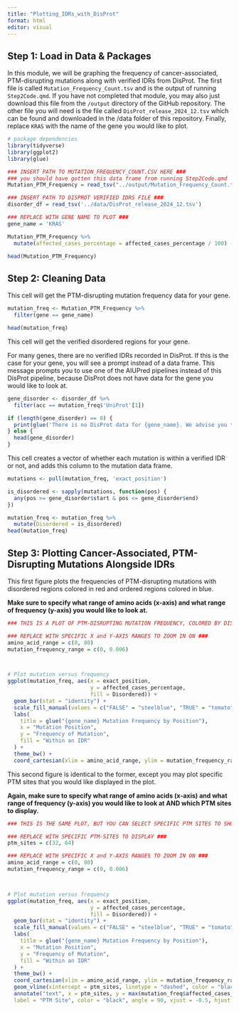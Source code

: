 ```yaml
---
title: "Plotting_IDRs_with_DisProt"
format: html
editor: visual
---
```


## Step 1: Load in Data & Packages

In this module, we will be graphing the frequency of cancer-associated, PTM-disrupting mutations along with verified IDRs from DisProt. The first file is called `Mutation_Frequency_Count.tsv` and is the output of running `Step2Code.qmd`. If you have not completed that module, you may also just download this file from the `/output` directory of the GitHub repository. The other file you will need is the file called `DisProt_release_2024_12.tsv` which can be found and downloaded in the /data folder of this repository. Finally, replace `KRAS` with the name of the gene you would like to plot.

```r
# package dependencies
library(tidyverse)
library(ggplot2)
library(glue)

### INSERT PATH TO MUTATION_FREQUENCY_COUNT.CSV HERE ###
### you should have gotten this data frame from running Step2Code.qmd  or from the /output directory ###
Mutation_PTM_Frequency = read_tsv("../output/Mutation_Frequency_Count.tsv")

### INSERT PATH TO DISPROT VERIFIED IDRS FILE ###
disorder_df = read_tsv('../data/DisProt_release_2024_12.tsv')

### REPLACE WITH GENE NAME TO PLOT ###
gene_name = 'KRAS'

Mutation_PTM_Frequency %>%
  mutate(affected_cases_percentage = affected_cases_percentage / 100) -> Mutation_PTM_Frequency

head(Mutation_PTM_Frequency)
```

## Step 2: Cleaning Data

This cell will get the PTM-disrupting mutation frequency data for your gene.

```r
mutation_freq <- Mutation_PTM_Frequency %>%
  filter(gene == gene_name)

head(mutation_freq)
```

This cell will get the verified disordered regions for your gene.

For many genes, there are no verified IDRs recorded in DisProt. If this is the case for your gene, you will see a prompt instead of a data frame. This message prompts you to use one of the AIUPred pipelines instead of this DisProt pipeline, because DisProt does not have data for the gene you would like to look at.

```r
gene_disorder <- disorder_df %>%
  filter(acc == mutation_freq$'UniProt'[1])

if (length(gene_disorder) == 0) {
  print(glue('There is no DisProt data for {gene_name}. We advise you to use one of the predictive AIUPred pipelines instead of this one.'))
} else {
  head(gene_disorder)
}
```

This cell creates a vector of whether each mutation is within a verified IDR or not, and adds this column to the mutation data frame.

```r
mutations <- pull(mutation_freq, 'exact_position')

is_disordered <- sapply(mutations, function(pos) {
  any(pos >= gene_disorder$start & pos <= gene_disorder$end)
})

mutation_freq <- mutation_freq %>%
  mutate(Disordered = is_disordered)
head(mutation_freq)
```

## Step 3: Plotting Cancer-Associated, PTM-Disrupting Mutations Alongside IDRs

This first figure plots the frequencies of PTM-disrupting mutations with disordered regions colored in red and ordered regions colored in blue.

**Make sure to specify what range of amino acids (x-axis) and what range of frequency (y-axis) you would like to look at.**

```r
### THIS IS A PLOT OF PTM-DISRUPTING MUTATION FREQUENCY, COLORED BY DISORDER DATA FROM DISPROT ###

### REPLACE WITH SPECIFIC X and Y-AXIS RANGES TO ZOOM IN ON ###
amino_acid_range = c(0, 80)
mutation_frequency_range = c(0, 0.006)



# Plot mutation versus frequency
ggplot(mutation_freq, aes(x = exact_position, 
                          y = affected_cases_percentage, 
                          fill = Disordered)) +
  geom_bar(stat = "identity") +
  scale_fill_manual(values = c("FALSE" = "steelblue", "TRUE" = "tomato")) +
  labs(
    title = glue("{gene_name} Mutation Frequency by Position"),
    x = "Mutation Position",
    y = "Frequency of Mutation", 
    fill = "Within an IDR"
  ) +
  theme_bw() +  
  coord_cartesian(xlim = amino_acid_range, ylim = mutation_frequency_range)
```

This second figure is identical to the former, except you may plot specific PTM sites that you would like displayed in the plot.

**Again, make sure to specify what range of amino acids (x-axis) and what range of frequency (y-axis) you would like to look at AND which PTM sites to display.**

```r
### THIS IS THE SAME PLOT, BUT YOU CAN SELECT SPECIFIC PTM SITES TO SHOW ###

### REPLACE WITH SPECIFIC PTM-SITES TO DISPLAY ###
ptm_sites = c(32, 64)

### REPLACE WITH SPECIFIC X and Y-AXIS RANGES TO ZOOM IN ON ###
amino_acid_range = c(0, 80)
mutation_frequency_range = c(0, 0.006)



# Plot mutation versus frequency
ggplot(mutation_freq, aes(x = exact_position, 
                          y = affected_cases_percentage, 
                          fill = Disordered)) +
  geom_bar(stat = "identity") +
  scale_fill_manual(values = c("FALSE" = "steelblue", "TRUE" = "tomato")) +
  labs(
    title = glue("{gene_name} Mutation Frequency by Position"),
    x = "Mutation Position",
    y = "Frequency of Mutation", 
    fill = "Within an IDR"
  ) +
  theme_bw() +
  coord_cartesian(xlim = amino_acid_range, ylim = mutation_frequency_range) +
  geom_vline(xintercept = ptm_sites, linetype = "dashed", color = "black", size = 0.5) +
  annotate("text", x = ptm_sites, y = max(mutation_freq$affected_cases_percentage) * 0.9,
  label = "PTM Site", color = "black", angle = 90, vjust = -0.5, hjust = 1, size = 3)
```
